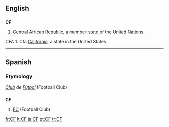 ==English==

==={{abbreviation}}===
'''CF'''

# [[Central African Republic]], a member state of the [[United Nations]].
CFA
1. Cfa  [[California]], a state in the United States

----

==Spanish==

===Etymology===
''[[club|Club]] de [[fútbol|Fútbol]]'' (Football Club)

==={{abbreviation|Spanish}}===
'''CF'''

# [[FC]] (Football Club)

[[fr:CF]]
[[lt:CF]]
[[ja:CF]]
[[pt:CF]]
[[tr:CF]]